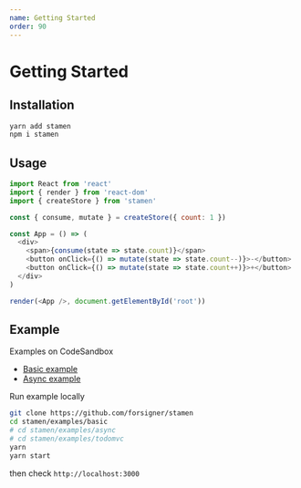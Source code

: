 ```yaml
---
name: Getting Started
order: 90
---
```



# Getting Started

## Installation

```bash
yarn add stamen
npm i stamen
```

## Usage

```js
import React from 'react'
import { render } from 'react-dom'
import { createStore } from 'stamen'

const { consume, mutate } = createStore({ count: 1 })

const App = () => (
  <div>
    <span>{consume(state => state.count)}</span>
    <button onClick={() => mutate(state => state.count--)}>-</button>
    <button onClick={() => mutate(state => state.count++)}>+</button>
  </div>
)

render(<App />, document.getElementById('root'))
```

## Example 

Examples on CodeSandbox

- [Basic example](https://codesandbox.io/s/0vrrlkjx5w) 
- [Async example](https://codesandbox.io/s/kmq65p3l97)

Run example locally

```bash
git clone https://github.com/forsigner/stamen
cd stamen/examples/basic
# cd stamen/examples/async
# cd stamen/examples/todomvc
yarn 
yarn start
```
then check `http://localhost:3000`